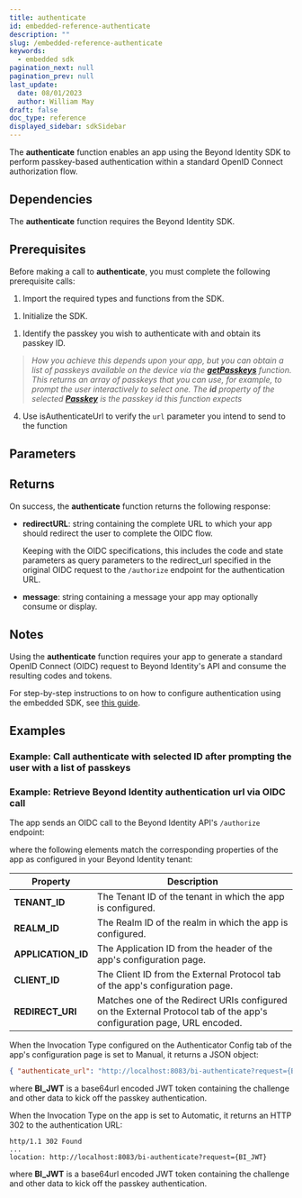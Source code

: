 ```yaml
---
title: authenticate
id: embedded-reference-authenticate
description: ""
slug: /embedded-reference-authenticate
keywords:
  - embedded sdk
pagination_next: null
pagination_prev: null
last_update:
  date: 08/01/2023
  author: William May
draft: false
doc_type: reference
displayed_sidebar: sdkSidebar
---
```


The **authenticate** function enables an app using the Beyond Identity SDK to perform passkey-based authentication within a standard OpenID Connect authorization flow.

## Dependencies

The **authenticate** function requires the Beyond Identity SDK.

<InstallationAll />

## Prerequisites

Before making a call to **authenticate**, you must complete the following prerequisite calls:

1. Import the required types and functions from the SDK.

  <ImportAll />

1. Initialize the SDK.

  <InitializeAll />

1. Identify the passkey you wish to authenticate with and obtain its passkey ID.

  > _How you achieve this depends upon your app, but you can obtain a list of passkeys available on the device via the [**getPasskeys**](./embedded-reference-getPasskeys) function. This returns an array of passkeys that you can use, for example, to prompt the user interactively to select one. The **id** property of the selected [**Passkey**](./embedded-reference-passkey-type) is the passkey id this function expects_

4. Use isAuthenticateUrl to verify the `url` parameter you intend to send to the function

  <IsAuthenticateUrl />

## Parameters

<AuthenticateParametersAll />

## Returns

On success, the **authenticate** function returns the following response:

<AuthenticateResponseAll />

- **redirectURL**: string containing the complete URL to which your app should redirect the user to complete the OIDC flow.

  Keeping with the OIDC specifications, this includes the code and state parameters as query parameters to the redirect_url specified in the original OIDC request to the `/authorize` endpoint for the authentication URL.

- **message**: string containing a message your app may optionally consume or display.

## Notes

Using the **authenticate** function requires your app to generate a standard OpenID Connect (OIDC) request to Beyond Identity's API and consume the resulting codes and tokens.

For step-by-step instructions to on how to configure authentication using the embedded SDK, see [this guide](/docs/embedded-sdk-add-authentication).

## Examples

### Example: Call **authenticate** with selected ID after prompting the user with a list of passkeys

<IsAuthenticateUrlAll />

### Example: Retrieve Beyond Identity authentication url via OIDC call

The app sends an OIDC call to the Beyond Identity API's `/authorize` endpoint:

<MultiLanguageCodeBlock
  curl='curl -X GET "https://auth-us.beyondidentity.com/v1/tenants/${TENANT_ID}/realms/${REALM_ID}/applications/${APPLICATION_ID}/authorize?client_id=${CLIENT_ID}&scope=openid&response_type=code&redirect_uri=${REDIRECT_URI}&state=8LIY29kN8Oz7zrAhb8xb0yvem-gvnRy1HTn03MAuL_E"'
  title="Call /authorize Endpoint to Initiate OIDC Call"
  />

where the following elements match the corresponding properties of the app as configured in your Beyond Identity tenant:

| Property | Description |
| --- | --- |
| **TENANT_ID** | The Tenant ID of the tenant in which the app is configured. |
| **REALM_ID** | The Realm ID of the realm in which the app is configured. |
| **APPLICATION_ID** | The Application ID from the header of the app's configuration page. |
| **CLIENT_ID** | The Client ID from the External Protocol tab of the app's configuration page. |
| **REDIRECT_URI** | Matches one of the Redirect URIs configured on the External Protocol tab of the app's configuration page, URL encoded. |

When the Invocation Type configured on the Authenticator Config tab of the app's configuration page is set to Manual, it returns a JSON object:

```json
{ "authenticate_url": "http://localhost:8083/bi-authenticate?request={BI_JWT}" }
```

where **BI_JWT** is a base64url encoded JWT token containing the challenge and other data to kick off the passkey authentication.

When the Invocation Type on the app is set to Automatic, it returns an HTTP 302 to the authentication URL:

```http
http/1.1 302 Found
...
location: http://localhost:8083/bi-authenticate?request={BI_JWT}
```

where **BI_JWT** is a base64url encoded JWT token containing the challenge and other data to kick off the passkey authentication.
